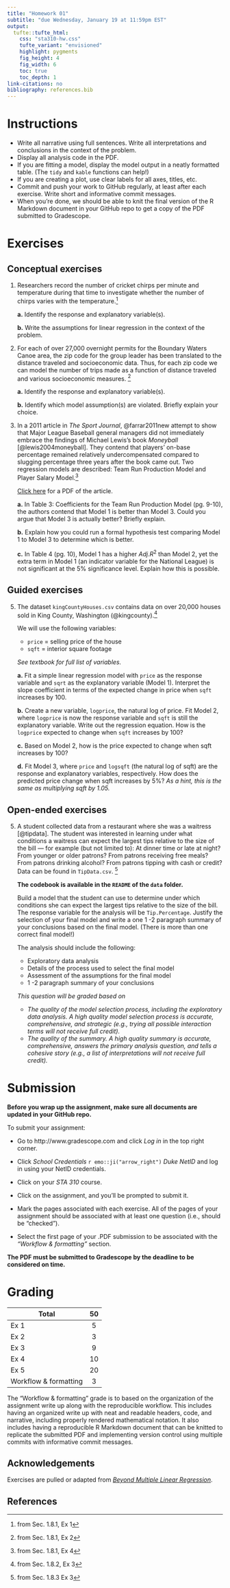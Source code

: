 ```yaml
---
title: "Homework 01"
subtitle: "due Wednesday, January 19 at 11:59pm EST"
output: 
  tufte::tufte_html:
    css: "sta310-hw.css"
    tufte_variant: "envisioned"
    highlight: pygments
    fig_height: 4
    fig_width: 6
    toc: true
    toc_depth: 1
link-citations: no
bibliography: references.bib
---
```


# Instructions 

  - Write all narrative using full sentences. Write all interpretations and conclusions in the context of the problem.
  - Display all analysis code in the PDF. 
  - If you are fitting a model, display the model output in a neatly formatted table. (The `tidy` and `kable` functions can help!) 
  - If you are creating a plot, use clear labels for all axes, titles, etc. 
  - Commit and push your work to GitHub regularly, at least after each exercise. Write short and informative commit messages.
  - When you're done, we should be able to knit the final version of the R Markdown document in your GitHub repo to get a copy of the PDF submitted to Gradescope. 

<!--
# Learning goals 

This assignment is a review of multiple linear regression. The goal is that by the end of the assignment, you are able to 

- produce and interpret plots and summary statistics.
- fit and interpret the coefficients of a linear model.
- use statistical inference to draw conclusions about predictor variables.
- understand assumptions for linear regression and identify potential violations.
- use statistical measures to select model of best fit. 
- complete assignment using a reproducible workflow that includes writing results in R Markdown and using GitHub for version control.
-->


# Exercises 

## Conceptual exercises 

1. Researchers record the number of cricket chirps per minute and temperature during that time to investigate whether the number of chirps varies with the temperature.^[from Sec. 1.8.1, Ex 1]
  
    **a.** Identify the response and explanatory variable(s).
    
    **b.** Write the assumptions for linear regression in the context of the problem. 

2. For each of over 27,000 overnight permits for the Boundary Waters Canoe area, the zip code for the group leader has been translated to the distance traveled and socioeconomic data. Thus, for each zip code we can model the number of trips made as a function of distance traveled and various socioeconomic measures. ^[from Sec. 1.8.1, Ex 2]

    **a.** Identify the response and explanatory variable(s). 
    
    **b.** Identify which model assumption(s) are violated. Briefly explain your choice.

3. In a 2011 article in *The Sport Journal*, @farrar2011new attempt to show that Major League Baseball general managers did not immediately embrace the findings of Michael Lewis’s book *Moneyball* [@lewis2004moneyball]. They contend that players’ on-base percentage remained relatively undercompensated compared to slugging percentage three years after the book came out. Two regression models are described: Team Run Production Model and Player Salary Model.^[from Sec. 1.8.1, Ex 4]

    [Click here](articles/thesportjournal.org-A New Test of the Moneyball Hypothesis.pdf) for a PDF of the article.
    
    **a.** In Table 3: Coefficients for the Team Run Production Model (pg. 9-10), the authors contend that Model 1 is better than Model 3.
    Could you argue that Model 3 is actually better? Briefly explain.
    
    **b.** Explain how you could run a formal hypothesis test comparing Model 1 to Model 3 to determine which is better.
    
    **c.** In Table 4 (pg. 10), Model 1 has a higher $Adj. R^2$ than Model 2, yet the extra term in Model 1 (an indicator variable for the National League) is not significant at the 5% significance level. Explain how this is possible.

## Guided exercises

5. The dataset `kingCountyHouses.csv` contains data on over 20,000 houses sold in King County, Washington (@kingcounty).^[from Sec. 1.8.2, Ex 3]

    We will use the following variables:
    
    - `price` = selling price of the house
    - `sqft` = interior square footage

    *See textbook for full list of variables.*
    
    **a.** Fit a simple linear regression model with `price` as the response variable and `sqrt` as the explanatory variable (Model 1). Interpret the slope coefficient in terms of the expected change in price when `sqft` increases by 100.
    
    **b.** Create a new variable, `logprice`, the natural log of price. Fit Model 2, where `logprice` is now the response variable and `sqft` is still the explanatory variable. Write out the regression equation. How is the `logprice` expected to change when `sqft` increases by 100? 
    
    **c.** Based on Model 2, how is the price expected to change when sqft increases by 100?
    
    **d.** Fit Model 3, where `price` and `logsqft` (the natural log of sqft) are the response and explanatory variables, respectively. How does the predicted price change when sqft increases by 5%? *As a hint, this is the same as multiplying sqft by 1.05.*

## Open-ended exercises 

5. A student collected data from a restaurant where she was a waitress [@tipdata]. The student was interested in learning under what conditions a waitress can expect the largest tips relative to the size of the bill — for example (but not limited to): At dinner time or late at night? From younger or older patrons? From patrons receiving free meals? From patrons drinking alcohol? From patrons tipping with cash or credit? Data can be found in `TipData.csv`. ^[from Sec. 1.8.3 Ex 3]

    **The codebook is available in the `README` of the `data` folder.**

    Build a model that the student can use to determine under which conditions she can expect the largest tips relative to the size of the bill. The response variable for the analysis will be `Tip.Percentage`. Justify the selection of your final model and write a one 1 -2 paragraph summary of your conclusions based on the final model. (There is more than one correct final model!)
    
    The analysis should include the following:
  
    - Exploratory data analysis
    - Details of the process used to select the final model 
    - Assessment of the assumptions for the final model
    - 1 -2  paragraph summary of your conclusions 
    
  
  
    *This question will be graded based on*
      - *The quality of the model selection process, including the exploratory data analysis. A high quality model selection process is accurate, comprehensive, and strategic (e.g., trying all possible interaction terms will not receive full credit).*
      - *The quality of the summary. A high quality summary is accurate, comprehensive, answers the primary analysis question, and tells a cohesive story (e.g., a list of interpretations will not receive full credit).*

      
# Submission

**Before you wrap up the assignment, make sure all documents are updated in your GitHub repo.**

To submit your assignment: 

- Go to http://www.gradescope.com and click *Log in* in the top right corner. 

- Click *School Credentials* `r emo::ji("arrow_right")` *Duke NetID* and log in using your NetID credentials.

- Click on your *STA 310* course. 

- Click on the assignment, and you'll be prompted to submit it.

- Mark the pages associated with each exercise. All of the pages of your assignment should be associated with at least one question (i.e., should be "checked"). 

- Select the first page of your .PDF submission to be associated with the *"Workflow & formatting"* section.

**The PDF must be submitted to Gradescope by the deadline to be considered on time.**


# Grading

| **Total** | **50** |
|-------------------------------------------------------------|:--:|
| Ex 1 | 5 |
| Ex 2 | 3 |
| Ex 3 | 9|
| Ex 4 | 10 | 
| Ex 5 | 20 |
| Workflow & formatting | 3|

The "Workflow & formatting" grade is to based on the organization of the assignment write up along with the reproducible workflow. This includes having an organized write up with neat and readable headers, code, and narrative, including properly rendered mathematical notation. It also includes having a reproducible R Markdown document that can be knitted to replicate the submitted PDF and implementing version control using multiple commits with informative commit messages.

## Acknowledgements

Exercises are pulled or adapted from [*Beyond Multiple Linear Regression*](https://bookdown.org/roback/bookdown-BeyondMLR/).


## References
